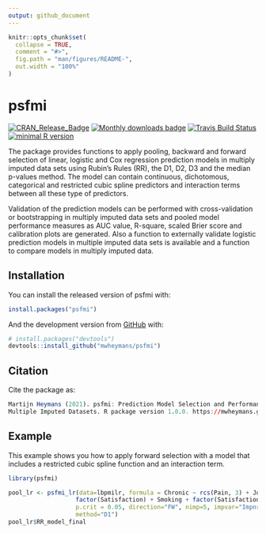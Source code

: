 ```yaml
---
output: github_document
---
```


<!-- README.md is generated from README.Rmd. Please edit that file -->

```r
knitr::opts_chunk$set(
  collapse = TRUE,
  comment = "#>",
  fig.path = "man/figures/README-",
  out.width = "100%"
)
```

# psfmi

[![CRAN_Release_Badge](https://www.r-pkg.org/badges/version-ago/psfmi)](https://CRAN.R-project.org/package=psfmi)
[![Monthly downloads badge](https://cranlogs.r-pkg.org/badges/last-month/psfmi?color=blue)](https://CRAN.R-project.org/package=psfmi)
[![Travis Build Status](https://travis-ci.com/mwheymans/psfmi.svg?branch=master)](https://travis-ci.org/mwheymans/psfmi) 
[![minimal R version](https://img.shields.io/badge/R%3E%3D-4.0.0-6666ff.svg)](https://cran.r-project.org/)

The package provides functions to apply pooling, backward and forward selection 
of linear, logistic and Cox regression prediction models in multiply imputed data sets 
using Rubin's Rules (RR), the D1, D2, D3 and the median p-values method. 
The model can contain	continuous, dichotomous, categorical and restricted cubic 
spline predictors and interaction terms between all these type of predictors. 

Validation of the prediction models can be performed with cross-validation or bootstrapping 
in multiply imputed data sets and pooled model performance measures as AUC value, 
R-square, scaled Brier score and calibration plots are generated. Also a function 
to externally validate logistic	prediction models in multiple imputed data sets
is available and a function to compare models in multiply imputed data.

## Installation

You can install the released version of psfmi with:

``` r
install.packages("psfmi")
```
And the development version from [GitHub](https://github.com/) with:

``` r
# install.packages("devtools")
devtools::install_github("mwheymans/psfmi")
```
## Citation

Cite the package as:

``` r
Martijn Heymans (2021). psfmi: Prediction Model Selection and Performance Evaluation in
Multiple Imputed Datasets. R package version 1.0.0. https://mwheymans.github.io/psfmi/
```
## Example

This example shows you how to apply forward selection with a model that includes a 
restricted cubic spline function and an interaction term.

```r
library(psfmi)

pool_lr <- psfmi_lr(data=lbpmilr, formula = Chronic ~ rcs(Pain, 3) + JobDemands + rcs(Tampascale, 3) +
                   factor(Satisfaction) + Smoking + factor(Satisfaction)*rcs(Pain, 3) ,
                   p.crit = 0.05, direction="FW", nimp=5, impvar="Impnr",
                   method="D1")
pool_lr$RR_model_final

```

